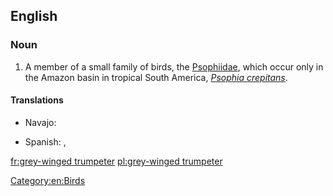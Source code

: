 ==English==
{{rfi}}
{{wikipedia}}
{{wikispecies|Psophia crepitans}}
===Noun===
{{en-noun|head=[[grey]]-[[winged]] [[trumpeter]]}}

# A member of a small family of birds, the [[Psophiidae]], which occur only in the Amazon basin in tropical South America, ''[[Psophia crepitans]]''.

====Translations====
{{trans-top|bird of ''Psophiidae''}}
* Navajo: {{t|nv|tsiiyázhí}}
{{trans-mid}}
* Spanish: {{t+|es|agamí|m}}, {{t+|es|trompetero|m}}
{{trans-bottom}}

[[Category:en:Birds]]

[[fr:grey-winged trumpeter]]
[[pl:grey-winged trumpeter]]